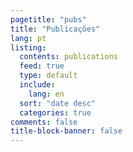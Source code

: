 ```yaml
---
pagetitle: "pubs"
title: "Publicações"
lang: pt
listing:
  contents: publications
  feed: true
  type: default
  include:
    lang: en
  sort: "date desc"
  categories: true
comments: false
title-block-banner: false
---
```


